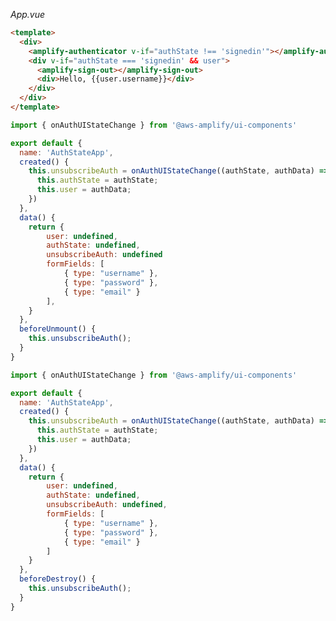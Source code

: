 _App.vue_
```html
<template>
  <div>
    <amplify-authenticator v-if="authState !== 'signedin'"></amplify-authenticator>
    <div v-if="authState === 'signedin' && user">
      <amplify-sign-out></amplify-sign-out>
      <div>Hello, {{user.username}}</div>
    </div>
  </div>
</template>
```

<BlockSwitcher>
<Block name="Vue 3">

```js
import { onAuthUIStateChange } from '@aws-amplify/ui-components'

export default {
  name: 'AuthStateApp',
  created() {
    this.unsubscribeAuth = onAuthUIStateChange((authState, authData) => {
      this.authState = authState;
      this.user = authData;
    })
  },
  data() {
    return {
        user: undefined,
        authState: undefined,
        unsubscribeAuth: undefined
        formFields: [
            { type: "username" },
            { type: "password" },
            { type: "email" }
        ],
    }
  },
  beforeUnmount() {
    this.unsubscribeAuth();
  }
}
```

</Block>
<Block name="Vue 2">

```js
import { onAuthUIStateChange } from '@aws-amplify/ui-components'

export default {
  name: 'AuthStateApp',
  created() {
    this.unsubscribeAuth = onAuthUIStateChange((authState, authData) => {
      this.authState = authState;
      this.user = authData;
    })
  },
  data() {
    return {
        user: undefined,
        authState: undefined,
        unsubscribeAuth: undefined,
        formFields: [
            { type: "username" },
            { type: "password" },
            { type: "email" }
        ]
    }
  },
  beforeDestroy() {
    this.unsubscribeAuth();
  }
}
```

</Block>
</BlockSwitcher>
